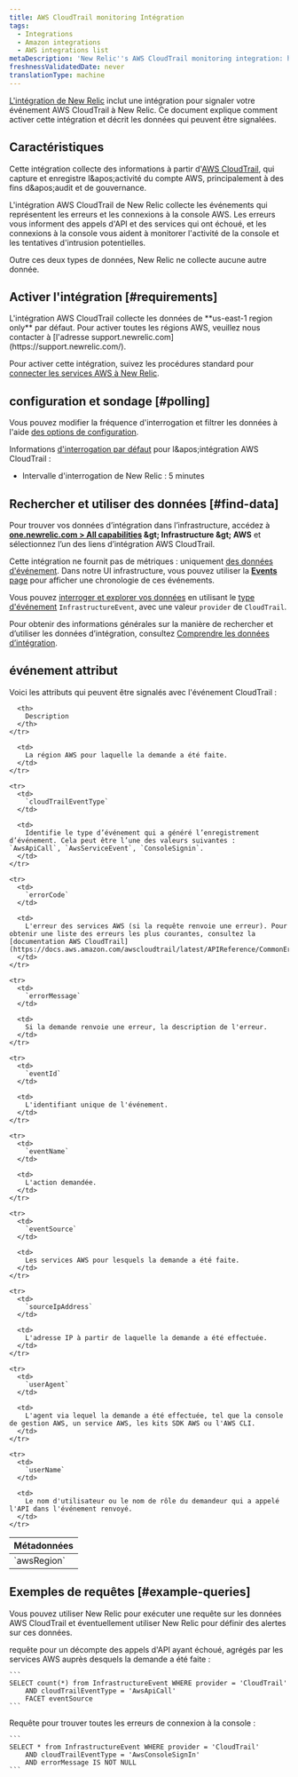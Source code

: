 ```yaml
---
title: AWS CloudTrail monitoring Intégration
tags:
  - Integrations
  - Amazon integrations
  - AWS integrations list
metaDescription: 'New Relic''s AWS CloudTrail monitoring integration: how to enable it, and what data it reports.'
freshnessValidatedDate: never
translationType: machine
---
```


[L'intégration de New Relic](/docs/infrastructure/introduction-infra-monitoring) inclut une intégration pour signaler votre événement AWS CloudTrail à New Relic. Ce document explique comment activer cette intégration et décrit les données qui peuvent être signalées.

## Caractéristiques

Cette intégration collecte des informations à partir d'[AWS CloudTrail](https://aws.amazon.com/documentation/cloudtrail/), qui capture et enregistre l&amp;apos;activité du compte AWS, principalement à des fins d&amp;apos;audit et de gouvernance.

L'intégration AWS CloudTrail de New Relic collecte les événements qui représentent les erreurs et les connexions à la console AWS. Les erreurs vous informent des appels d'API et des services qui ont échoué, et les connexions à la console vous aident à monitorer l'activité de la console et les tentatives d'intrusion potentielles.

Outre ces deux types de données, New Relic ne collecte aucune autre donnée.

## Activer l'intégration [#requirements]

<Callout variant="important">
  L'intégration AWS CloudTrail collecte les données de <DNT>**us-east-1 region only**</DNT> par défaut. Pour activer toutes les régions AWS, veuillez nous contacter à [l'adresse support.newrelic.com](https://support.newrelic.com/).
</Callout>

Pour activer cette intégration, suivez les procédures standard pour [connecter les services AWS à New Relic](/docs/infrastructure/amazon-integrations/get-started/connect-aws-new-relic-infrastructure-monitoring/).

## configuration et sondage [#polling]

Vous pouvez modifier la fréquence d'interrogation et filtrer les données à l'aide [des options de configuration](/docs/integrations/new-relic-integrations/getting-started/configure-polling-frequency-data-collection-cloud-integrations).

Informations [d'interrogation par défaut](/docs/infrastructure/amazon-integrations/aws-integrations-list/aws-polling-intervals-infrastructure-integrations) pour l&amp;apos;intégration AWS CloudTrail :

* Intervalle d'interrogation de New Relic : 5 minutes

## Rechercher et utiliser des données [#find-data]

Pour trouver vos données d’intégration dans l’infrastructure, accédez à <DNT>**[one.newrelic.com &gt; All capabilities](https://one.newrelic.com/all-capabilities) &amp;gt; Infrastructure &amp;gt; AWS**</DNT> et sélectionnez l’un des liens d’intégration AWS CloudTrail.

Cette intégration ne fournit pas de métriques : uniquement [des données d'événement](/docs/telemetry-data-platform/understand-data/new-relic-data-types/#events-new-relic). Dans notre UI infrastructure, vous pouvez utiliser la [<DNT>**Events**</DNT> page](/docs/infrastructure/new-relic-infrastructure/infrastructure-ui-pages/infrastructure-events-page-live-feed-every-config-change) pour afficher une chronologie de ces événements.

Vous pouvez [interroger et explorer vos données](/docs/using-new-relic/data/understand-data/query-new-relic-data) en utilisant le [type d'événement](/docs/data-apis/understand-data/new-relic-data-types/#event-data) `InfrastructureEvent`, avec une valeur `provider` de `CloudTrail`.

Pour obtenir des informations générales sur la manière de rechercher et d’utiliser les données d’intégration, consultez [Comprendre les données d’intégration](/docs/infrastructure/integrations/find-use-infrastructure-integration-data).

## événement attribut

Voici les attributs qui peuvent être signalés avec l'événement CloudTrail :

<table>
  <thead>
    <tr>
      <th>
        Métadonnées
      </th>

      <th>
        Description
      </th>
    </tr>
  </thead>

  <tbody>
    <tr>
      <td>
        `awsRegion`
      </td>

      <td>
        La région AWS pour laquelle la demande a été faite.
      </td>
    </tr>

    <tr>
      <td>
        `cloudTrailEventType`
      </td>

      <td>
        Identifie le type d’événement qui a généré l’enregistrement d’événement. Cela peut être l’une des valeurs suivantes : `AwsApiCall`, `AwsServiceEvent`, `ConsoleSignin`.
      </td>
    </tr>

    <tr>
      <td>
        `errorCode`
      </td>

      <td>
        L'erreur des services AWS (si la requête renvoie une erreur). Pour obtenir une liste des erreurs les plus courantes, consultez la [documentation AWS CloudTrail](https://docs.aws.amazon.com/awscloudtrail/latest/APIReference/CommonErrors.html).
      </td>
    </tr>

    <tr>
      <td>
        `errorMessage`
      </td>

      <td>
        Si la demande renvoie une erreur, la description de l'erreur.
      </td>
    </tr>

    <tr>
      <td>
        `eventId`
      </td>

      <td>
        L'identifiant unique de l'événement.
      </td>
    </tr>

    <tr>
      <td>
        `eventName`
      </td>

      <td>
        L'action demandée.
      </td>
    </tr>

    <tr>
      <td>
        `eventSource`
      </td>

      <td>
        Les services AWS pour lesquels la demande a été faite.
      </td>
    </tr>

    <tr>
      <td>
        `sourceIpAddress`
      </td>

      <td>
        L'adresse IP à partir de laquelle la demande a été effectuée.
      </td>
    </tr>

    <tr>
      <td>
        `userAgent`
      </td>

      <td>
        L'agent via lequel la demande a été effectuée, tel que la console de gestion AWS, un service AWS, les kits SDK AWS ou l'AWS CLI.
      </td>
    </tr>

    <tr>
      <td>
        `userName`
      </td>

      <td>
        Le nom d'utilisateur ou le nom de rôle du demandeur qui a appelé l'API dans l'événement renvoyé.
      </td>
    </tr>
  </tbody>
</table>

## Exemples de requêtes [#example-queries]

Vous pouvez utiliser New Relic pour exécuter une requête sur les données AWS CloudTrail et éventuellement utiliser New Relic <InlinePopover type="alerts" />pour définir des alertes sur ces données.

<CollapserGroup>
  <Collapser id="api-fails" title="Exemple de requête : Nombre d'appels d'API échoués">
    requête pour un décompte des appels d'API ayant échoué, agrégés par les services AWS auprès desquels la demande a été faite :

    ```
    SELECT count(*) from InfrastructureEvent WHERE provider = 'CloudTrail'
        AND cloudTrailEventType = 'AwsApiCall'
        FACET eventSource
    ```
  </Collapser>

  <Collapser id="api-fails" title="Exemple de requête : nombre d'erreurs de connexion à la console">
    Requête pour trouver toutes les erreurs de connexion à la console :

    ```
    SELECT * from InfrastructureEvent WHERE provider = 'CloudTrail'
        AND cloudTrailEventType = 'AwsConsoleSignIn'
        AND errorMessage IS NOT NULL
    ```
  </Collapser>
</CollapserGroup>